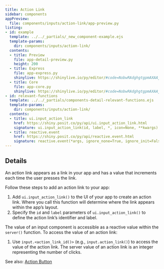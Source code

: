 ```yaml
---
title: Action Link
sidebar: components
appPreview:
  file: components/inputs/action-link/app-preview.py
listing:
- id: example
  template: ../../_partials/_new_component-example.ejs
  template-params:
    dir: components/inputs/action-link/
  contents:
  - title: Preview
    file: app-detail-preview.py
    height: 200
  - title: Express
    file: app-express.py
    shinylive: https://shinylive.io/py/editor/#code=NobwRAdghgtgpmAXAAjFADugdOgnmAGlQGMB7CAFzkqVQGJkAxASQA0BZAURQCU4B3AE4BLKsigBncRGScAHukFwJUjOgA6EAGaDSMZBIAWwiLmTCY6UoIrIAgpiJKoxCsIBucJ9QAmcQUQArsKammoA+sHIALzIwThQAOZw4VoANsE+ABSayHlxwlgm6IEU4S5u5OFpJgDWOWiuwlU1ELXqhMgddk3kHQCURHQAPMO5+fGkpSVlVHIUDWSBlP4Dmv2hEH5aBv6eglnFpURTFDNEEsoSzRD9iON5AAJKW-5YcwsbMvnPcBUecCwcE8lEOEBmWH+LTqX3yyG2yCWKwOdwecOQSgogUEMi0HRARwokN6EGqdSy-QAvh1NmoYvZMFkIsELnt-F9OmAKLh0AgUFy4PMwJSALpAA
  - title: Core
    file: app-core.py
    shinylive: https://shinylive.io/py/editor/#code=NobwRAdghgtgpmAXAAjFADugdOgnmAGlQGMB7CAFzkqVQDMAnUmZAZwAsBLCXZTmdKQYVkAQUxEGcKMQqcAbnEnUAJnAZEArpwA6EPRnQB9bcgC8ybTigBzOEboAbbSoAUe5J8ucs3dJoojGTlyI0duAGt3NFlOUPCICJ1CZGTRWPJkgEoiAGIAHnyPLytSAP9AqgAPCmiyTUp1bL0svT01OjZ1RQZXPwCiMooKolY4VlY4iCzEYs8AASkINQYsatrWiC9kRelYxSw4RUo+iAqsYKmwyM3tjuR6xt6Zue3kKQpNBi26ZJB+igXDIQa6JVxZAC+yTa0Ew5jEmFchhMnFG3XUmxSYAouHQCBQ2LgNTAEIAukA
- id: relevant-functions
  template: ../../_partials/components-detail-relevant-functions.ejs
  template-params:
    dir: components/inputs/action-link/
  contents:
  - title: ui.input_action_link
    href: https://shiny.posit.co/py/api/ui.input_action_link.html
    signature: ui.input_action_link(id, label, *, icon=None, **kwargs)
  - title: reactive.event
    href: https://shiny.posit.co/py/api/reactive.event.html
    signature: reactive.event(*args, ignore_none=True, ignore_init=False)
---
```


:::{#example}
:::

:::{#relevant-functions}
:::

## Details

An action link appears as a link in your app and has a value that increments each time the user presses the link.

Follow these steps to add an action link to your app:

  1. Add `ui.input_action_link()` to the UI of your app to create an action link. Where you call this function will determine where the link appears within the app's layout.
  2. Specify the `id` and `label` parameters of `ui.input_action_link()` to define the action link's identifier and label.

The value of an input component is accessible as a reactive value within the `server()` function. To access the value of an action link:

  1.  Use `input.<action_link_id()>` (e.g., `input.action_link()`) to access the value of the action link. The server value of an action link is an integer representing the number of clicks.

See also: [Action Button](../action-button/index.qmd)
